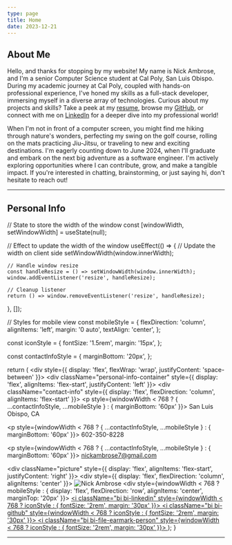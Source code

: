 ```yaml
---
type: page
title: Home
date: 2023-12-21
---
```


## About Me

Hello, and thanks for stopping by my website! My name is Nick Ambrose, and I'm a senior Computer Science student at Cal Poly, San Luis Obispo.
During my academic journey at Cal Poly, coupled with hands-on professional experience, I've honed my skills as a full-stack developer, 
immersing myself in a diverse array of technologies. Curious about my projects and skills? Take a peek at my [resume](/files/resume.pdf), 
browse my [GitHub](https://github.com/nickambrose7), or connect with me on [LinkedIn](https://www.linkedin.com/in/nick-ambrose-70a5101ba/) 
for a deeper dive into my professional world! 

When I'm not in front of 
a computer screen, you might find me hiking through nature's wonders, perfecting my swing on the golf course, rolling on the mats practicing Jiu-Jitsu, 
or traveling to new and exciting destinations. I'm eagerly counting down to June 2024, when I'll graduate and embark on the next big adventure as a software engineer. 
I'm actively exploring opportunities where I can contribute, grow, and make a tangible impact. If you're interested in chatting, brainstorming, or just saying hi, don't
hesitate to reach out!




---
## Personal Info


  // State to store the width of the window
  const [windowWidth, setWindowWidth] = useState(null);

  // Effect to update the width of the window
  useEffect(() => {
    // Update the width on client side
    setWindowWidth(window.innerWidth);

    // Handle window resize
    const handleResize = () => setWindowWidth(window.innerWidth);
    window.addEventListener('resize', handleResize);

    // Cleanup listener
    return () => window.removeEventListener('resize', handleResize);
  }, []);

  // Styles for mobile view
  const mobileStyle = {
    flexDirection: 'column',
    alignItems: 'left',
    margin: '0 auto',
    textAlign: 'center',
  };

  const iconStyle = {
    fontSize: '1.5rem',
    margin: '15px',
  };

  const contactInfoStyle = {
    marginBottom: '20px',
  };

  return (
    <div style={{ display: 'flex', flexWrap: 'wrap', justifyContent: 'space-between' }}>
      <div className="personal-info-container" style={{ display: 'flex', alignItems: 'flex-start', justifyContent: 'left' }}>
        <div className="contact-info" style={{ display: 'flex', flexDirection: 'column', alignItems: 'flex-start' }}>
          <p style={windowWidth < 768 ? { ...contactInfoStyle, ...mobileStyle } : { marginBottom: '60px' }}>
            <i className="bi bi-geo-alt-fill"></i> San Luis Obispo, CA
          </p>
          <p style={windowWidth < 768 ? { ...contactInfoStyle, ...mobileStyle } : { marginBottom: '60px' }}>
            <i className="bi bi-telephone-fill"></i> 602-350-8228
          </p>
          <p style={windowWidth < 768 ? { ...contactInfoStyle, ...mobileStyle } : { marginBottom: '60px' }}>
            <i className="bi bi-envelope-fill"></i> nickambrose7@gmail.com
          </p>
        </div>
      </div>
      <div className="picture" style={{ display: 'flex', alignItems: 'flex-start', justifyContent: 'right' }}>
        <div style={{ display: 'flex', flexDirection: 'column', alignItems: 'center' }}>
          <Image
            src="/images/headShot.jpg"
            alt="Nick Ambrose"
            width={250}
            height={400}
            priority
            className="next-image"
          />
          <div style={windowWidth < 768 ? mobileStyle : { display: 'flex', flexDirection: 'row', alignItems: 'center', marginTop: '20px' }}>
            <a href="https://www.linkedin.com/in/nick-ambrose-70a5101ba/" target="_blank">
              <i className="bi bi-linkedin" style={windowWidth < 768 ? iconStyle : { fontSize: '2rem', margin: '30px' }}></i>
            </a>
            <a href="https://github.com/nickambrose7" target="_blank">
              <i className="bi bi-github" style={windowWidth < 768 ? iconStyle : { fontSize: '2rem', margin: '30px' }}></i>
            </a>
            <a href="/files/resume.pdf" target="_blank">
              <i className="bi bi-file-earmark-person" style={windowWidth < 768 ? iconStyle : { fontSize: '2rem', margin: '30px' }}></i>
            </a>
          </div>
        </div>
      </div>
    </div>
  );
}


<PersonalInfo />

---